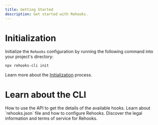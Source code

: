 ```yaml
---
title: Getting Started
description: Get started with Rehooks.
---
```



<Steps>

<Step>

# Initialization

Initialize the `Rehooks` configuration by running the following command into your project's directory:

```bash title="Terminal"
npx rehooks-cli init
```

Learn more about the [Initialization](/docs/getting-started/initialization) process.

</Step>

<Step>

# Learn about the CLI

<Cards>
  <Card title="API" href="/docs/api-reference">
    How to use the API to get the details of the available hooks.
  </Card>
  <Card title="Configuration" href="/docs/getting-started/configuration">
    Learn about `rehooks.json` file and how to configure Rehooks.
  </Card>
  <Card title="Legal" href="/docs/legal">
    Discover the legal information and terms of service for Rehooks.
  </Card>
</Cards>

</Step>

</Steps>
